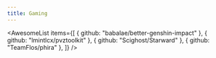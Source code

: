 ```yaml
---
title: Gaming
---
```


<AwesomeList
  items={[
    { github: "babalae/better-genshin-impact" },
    { github: "lmintlcx/pvztoolkit" },
    { github: "Scighost/Starward" },
    { github: "TeamFlos/phira" },
  ]}
/>
